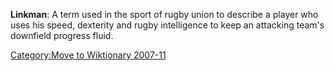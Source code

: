 [[Category:Move to Wiktionary 2007-11]]

'''Linkman''': A term used in the sport of rugby union to describe a player who uses his speed, dexterity and rugby intelligence to keep an attacking team's downfield progress fluid.